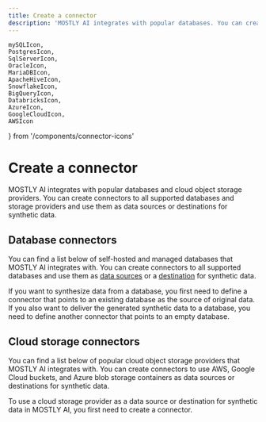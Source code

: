 ```yaml
---
title: Create a connector
description: 'MOSTLY AI integrates with popular databases. You can create connectors to all supported databases and use them as data sources or destinations for synthetic data.'
---
```

    mySQLIcon, 
    PostgresIcon, 
    SqlServerIcon, 
    OracleIcon, 
    MariaDBIcon, 
    ApacheHiveIcon, 
    SnowflakeIcon, 
    BigQueryIcon,
    DatabricksIcon,
    AzureIcon, 
    GoogleCloudIcon, 
    AWSIcon
} from '/components/connector-icons'

# Create a connector

MOSTLY AI integrates with popular databases and cloud object storage providers. You can create connectors to all supported databases and storage providers and use them as data sources or destinations for synthetic data.

## Database connectors

You can find a list below of self-hosted and managed databases that MOSTLY AI integrates with. You can create connectors to all supported databases and use them as [data sources](use/data-source) or a [destination](use/data-destination) for synthetic data.

If you want to synthesize data from a database, you first need to define a connector that points to an existing database as the source of original data. If you also want to deliver the generated synthetic data to a database, you need to define another connector that points to an empty database.

<Cards num={7}>
  <Cards.Card icon={mySQLIcon()} arrow title="MySQL" href="create/mysql" />
  <Cards.Card icon={PostgresIcon()} arrow title="PostgreSQL" href="create/postgresql" />
  <Cards.Card icon={SqlServerIcon()} arrow title="SQL Server" href="create/sql-server" />
  <Cards.Card icon={OracleIcon()} arrow title="Oracle" href="create/oracle" />
  <Cards.Card icon={MariaDBIcon()} arrow title="MariaDB" href="create/mariadb" />
  <Cards.Card icon={ApacheHiveIcon()} arrow title="Apache Hive" href="create/apache-hive" />
  <Cards.Card icon={BigQueryIcon()} arrow title="BigQuery" href="create/bigquery" />
  <Cards.Card icon={SnowflakeIcon()} arrow title="Snowflake" href="create/snowflake" />
  <Cards.Card icon={DatabricksIcon()} arrow title="Databricks" href="create/databricks" />
</Cards>

## Cloud storage connectors

You can find a list below of popular cloud object storage providers that MOSTLY AI integrates with. You can create connectors to use AWS, Google Cloud buckets, and Azure blob storage containers as data sources or destinations for synthetic data.

To use a cloud storage provider as a data source or destination for synthetic data in MOSTLY AI, you first need to create a connector.

<Cards num={3}>
  <Cards.Card icon={AzureIcon()} arrow title="Azure" href="create/azure" />
  <Cards.Card icon={GoogleCloudIcon()} arrow title="Google Cloud" href="create/google-cloud" />
  <Cards.Card icon={AWSIcon()} arrow title="AWS" href="create/aws" />
</Cards>